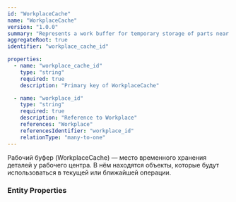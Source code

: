 ```yaml
---
id: "WorkplaceCache"
name: "WorkplaceCache"
version: "1.0.0"
summary: "Represents a work buffer for temporary storage of parts near workplace"
aggregateRoot: true
identifier: "workplace_cache_id"

properties:
  - name: "workplace_cache_id"
    type: "string"
    required: true
    description: "Primary key of WorkplaceCache"

  - name: "workplace_id"
    type: "string"
    required: true
    description: "Reference to Workplace"
    references: "Workplace"
    referencesIdentifier: "workplace_id"
    relationType: "many-to-one"
---
```


Рабочий буфер (WorkplaceCache) — место временного хранения деталей у рабочего центра. В нём находятся объекты, которые будут использоваться в текущей или ближайшей операции.

### Entity Properties
<EntityPropertiesTable />
